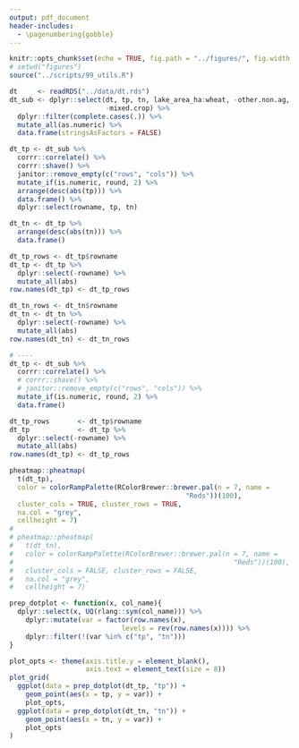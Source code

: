 ```yaml
---
output: pdf_document
header-includes: 
  - \pagenumbering{gobble}
---
```


```r
knitr::opts_chunk$set(echo = TRUE, fig.path = "../figures/", fig.width = 6.5, fig.height = 4.5)
# setwd("figures")
source("../scripts/99_utils.R")
```

```r
dt     <- readRDS("../data/dt.rds")
dt_sub <- dplyr::select(dt, tp, tn, lake_area_ha:wheat, -other.non.ag, 
                        -mixed.crop) %>%
  dplyr::filter(complete.cases(.)) %>%
  mutate_all(as.numeric) %>%
  data.frame(stringsAsFactors = FALSE)

dt_tp <- dt_sub %>%
  corrr::correlate() %>%
  corrr::shave() %>%
  janitor::remove_empty(c("rows", "cols")) %>%
  mutate_if(is.numeric, round, 2) %>%
  arrange(desc(abs(tp))) %>%
  data.frame() %>%
  dplyr::select(rowname, tp, tn)

dt_tn <- dt_tp %>% 
  arrange(desc(abs(tn))) %>% 
  data.frame()

dt_tp_rows <- dt_tp$rowname
dt_tp <- dt_tp %>%
  dplyr::select(-rowname) %>%
  mutate_all(abs)
row.names(dt_tp) <- dt_tp_rows

dt_tn_rows <- dt_tn$rowname
dt_tn <- dt_tn %>%
  dplyr::select(-rowname) %>%
  mutate_all(abs)
row.names(dt_tn) <- dt_tn_rows

# ----
dt_tp <- dt_sub %>%
  corrr::correlate() %>%
  # corrr::shave() %>%
  # janitor::remove_empty(c("rows", "cols")) %>%
  mutate_if(is.numeric, round, 2) %>%
  data.frame()

dt_tp_rows       <- dt_tp$rowname
dt_tp            <- dt_tp %>%
  dplyr::select(-rowname) %>%
  mutate_all(abs)
row.names(dt_tp) <- dt_tp_rows

pheatmap::pheatmap(
  t(dt_tp),
  color = colorRampPalette(RColorBrewer::brewer.pal(n = 7, name =
                                            "Reds"))(100),
  cluster_cols = TRUE, cluster_rows = TRUE,
  na.col = "grey",
  cellheight = 7)
# 
# pheatmap::pheatmap(
#   t(dt_tn),  
#   color = colorRampPalette(RColorBrewer::brewer.pal(n = 7, name =
#                                                       "Reds"))(100),
#   cluster_cols = FALSE, cluster_rows = FALSE, 
#   na.col = "grey", 
#   cellheight = 7)

prep_dotplot <- function(x, col_name){
  dplyr::select(x, UQ(rlang::sym(col_name))) %>% 
    dplyr::mutate(var = factor(row.names(x), 
                            levels = rev(row.names(x)))) %>%
    dplyr::filter(!(var %in% c("tp", "tn")))
}

plot_opts <- theme(axis.title.y = element_blank(), 
                   axis.text = element_text(size = 8))
plot_grid(
  ggplot(data = prep_dotplot(dt_tp, "tp")) + 
    geom_point(aes(x = tp, y = var)) + 
    plot_opts, 
  ggplot(data = prep_dotplot(dt_tn, "tn")) + 
    geom_point(aes(x = tn, y = var)) +
    plot_opts
)
 
``` 